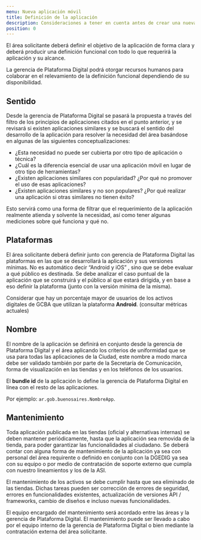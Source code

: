 ```yaml
---
menu: Nueva aplicación móvil
title: Definición de la aplicación
description: Consideraciones a tener en cuenta antes de crear una nueva aplicación móvil.
position: 0
---
```


El área solicitante deberá definir el objetivo de la aplicación de forma clara y 
deberá producir una definición funcional con todo lo que requerirá la aplicación y su alcance.

La gerencia de Plataforma Digital podrá otorgar recursos humanos para colaborar 
en el relevamiento de la definición funcional dependiendo de su disponibilidad.

## Sentido

Desde la gerencia de Plataforma Digital se pasará la propuesta a través del filtro 
de los principios de aplicaciones citados en el punto anterior, 
y se revisará si existen aplicaciones similares y se buscará el sentido del desarrollo 
de la aplicación para resolver la necesidad del área basándose en algunas de las siguientes  conceptualizaciones:

  - ¿Esta necesidad no puede ser cubierta por otro tipo de aplicación o técnica?
  - ¿Cuál es la diferencia esencial de usar una aplicación móvil en lugar de otro tipo de herramientas? 
  - ¿Existen aplicaciones similares con popularidad? ¿Por qué no promover el uso de esas aplicaciones? 
  - ¿Existen aplicaciones similares y no son populares? ¿Por qué realizar una aplicación si otras similares no tienen éxito? 

Esto servirá como una forma de filtrar que el requerimiento de la aplicación realmente atienda y solvente  la necesidad, así como tener algunas mediciones sobre qué funciona y qué no.

## Plataformas

El área solicitante deberá definir junto con gerencia de Plataforma Digital las plataformas 
en las que se desarrollará la aplicación y sus versiones mínimas. 
No es automático decir “Android y iOS” , sino que se debe evaluar a qué público es destinada. 
Se debe analizar el caso puntual de la aplicación que se construirá y el público al que estará dirigida, 
y en base a eso definir la plataforma (junto con la versión mínima de la misma). 

Considerar que hay un porcentaje mayor de usuarios de los activos digitales de GCBA que utilizan la plataforma **Android**. (consultar métricas actuales)

## Nombre

El nombre de la aplicación se definirá en conjunto desde la gerencia de Plataforma Digital y 
el área aplicando los criterios de uniformidad que se usa para todas las aplicaciones de la Ciudad, 
este nombre a modo marca debe ser validado también por parte de la Secretaría de Comunicación, 
forma de visualización en las tiendas y en los teléfonos de los usuarios. 


El **bundle id** de la aplicación lo define la gerencia de Plataforma Digital en línea con el resto de las aplicaciones. 

Por ejemplo: `ar.gob.buenosaires.NombreApp`.

## Mantenimiento

Toda aplicación publicada en las tiendas (oficial y alternativas internas) se deben mantener periódicamente, 
hasta que la aplicación sea removida de la tienda, para poder garantizar las funcionalidades al ciudadano. 
Se deberá contar con alguna forma de mantenimiento de la aplicación ya sea con personal del área requirente 
o definido en conjunto con la DGEDIG ya sea con su equipo o por medio de contratación de soporte externo que cumpla con nuestro lineamientos y los de la ASI.

El mantenimiento de los activos se debe cumplir hasta que sea eliminado de las tiendas. 
Dichas tareas pueden ser corrección de errores de seguridad, errores en funcionalidades existentes, 
actualización de versiones API / frameworks,   cambio de diseños e incluso nuevas funcionalidades.

El equipo encargado del mantenimiento será acordado entre las áreas y la gerencia de Plataforma Digital. 
El mantenimiento puede ser llevado a cabo por el equipo interno de la gerencia de Plataforma Digital o bien mediante la contratación externa del área solicitante.
